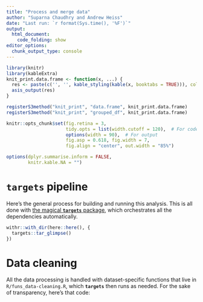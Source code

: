 ```yaml
---
title: "Process and merge data"
author: "Suparna Chaudhry and Andrew Heiss"
date: "Last run: `r format(Sys.time(), '%F')`"
output: 
  html_document:
    code_folding: show
editor_options: 
  chunk_output_type: console
---
```


```r
library(knitr)
library(kableExtra)
knit_print.data.frame <- function(x, ...) {
  res <- paste(c('', '', kable_styling(kable(x, booktabs = TRUE))), collapse = '\n')
  asis_output(res)
}

registerS3method("knit_print", "data.frame", knit_print.data.frame)
registerS3method("knit_print", "grouped_df", knit_print.data.frame)

knitr::opts_chunk$set(fig.retina = 3,
                      tidy.opts = list(width.cutoff = 120),  # For code
                      options(width = 90),  # For output
                      fig.asp = 0.618, fig.width = 7, 
                      fig.align = "center", out.width = "85%")

options(dplyr.summarise.inform = FALSE,
        knitr.kable.NA = "")
```

# `targets` pipeline

Here's the general process for building and running this analysis. This is all done with [the magical **`targets`** package](https://docs.ropensci.org/targets/), which orchestrates all the dependencies automatically.

```r
withr::with_dir(here::here(), {
  targets::tar_glimpse()
})
```


# Data cleaning

All the data processing is handled with dataset-specific functions that live in `R/funs_data-cleaning.R`, which **`targets`** then runs as needed. For the sake of transparency, here's that code:

```r
```
